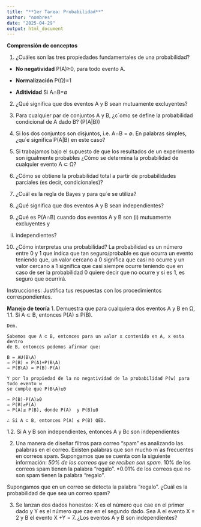 ```yaml
---
title: "**1er Tarea: Probabilidad**"
author: "nombres"
date: "2025-04-29"
output: html_document
---
```


**Comprensión de conceptos**

1. ¿Cuáles son las tres propiedades fundamentales de una probabilidad?

* **No negatividad** P(A)≥0, para todo evento A.

* **Normalización** P(Ω)=1

* **Aditividad** Si A∩B=∅

 2. ¿Qué significa que dos eventos A y B sean mutuamente excluyentes?
 
 3. Para cualquier par de conjuntos A y B, ¿c´omo se define la probabilidad condicional de A
 dado B? (P(A|B))
 
 4. Si los dos conjuntos son disjuntos, i.e. A∩B = ∅. En palabras simples, ¿qu´e significa P(A|B)
 en este caso?
 
 5. Si trabajamos bajo el supuesto de que los resultados de un experimento son igualmente
 probables ¿Cómo se determina la probabilidad de cualquier evento A ⊂ Ω?
 
 6. ¿Cómo se obtiene la probabilidad total a partir de probabilidades parciales (es decir, 
 condicionales)?

 7. ¿Cuál es la regla de Bayes y para qu´e se utiliza?
 
 8. ¿Qué significa que dos eventos A y B sean independientes?
 
 9. ¿Qué es P(A∩B) cuando dos eventos A y B son (i) mutuamente excluyentes y 
 (ii) independientes?
 
 10. ¿Cómo interpretas una probabilidad?
     La probabilidad es un número entre 0 y 1 que indica que tan seguro/probable es que ocurra un evento teniendo que, un valor cercano a 0 significa que casi no ocurre y un valor cercano a 1 significa que casi siempre ocurre teniendo que en caso de ser la probabilidad 0 quiere decir que no ocurre y si es 1, es seguro que ocurrirá.
 
Instrucciones: Justifica tus respuestas con los procedimientos correspondientes.

 **Manejo de teoría**
 1. Demuestra que para cualquiera dos eventos A y B en Ω,
 1.1. Si A ⊂ B, entonces P(A) ≤ P(B).
 
```
Dem.

Sabemos que A ⊂ B, entonces para un valor x contenido en A, x esta dentro
de B, entonces podemos afirmar que:

B = AU(B\A)
⇒ P(B) = P(A)+P(B\A)
⇒ P(B\A) = P(B)-P(A)

Y por la propiedad de la no negatividad de la probabilidad P(w) para todo evento w
se cumple que P(B\A)≥0

⇒ P(B)-P(A)≥0 
⇒ P(B)≥P(A)
⇒ P(A)≤ P(B), donde P(A)  y P(B)≥0

∴ Si A ⊂ B, entonces P(A) ≤ P(B) QED.

```
 1.2. Si A y B son independientes, entonces A y Bc son independientes
 
 2. Una manera de diseñar filtros para correo “spam” es analizando las palabras en el correo.
 Existen palabras que son mucho m´as frecuentes en correos spam. Supongamos que se cuenta
 con la siguiente información:
 *50% de los correos que se reciben son spam.
 *10% de los correos spam tienen la palabra “regalo”.
 *0.01% de los correos que no son spam tienen la palabra “regalo”.
 
 Supongamos que en un correo se detecta la palabra “regalo”. ¿Cuál es la probabilidad de que
 sea un correo spam?
 
3. Se lanzan dos dados honestos: X es el número que cae en el primer dado y Y es el número
 que cae en el segundo dado. Sea A el evento X = 2 y B el evento X +Y = 7. ¿Los eventos
 A y B son independientes? 

